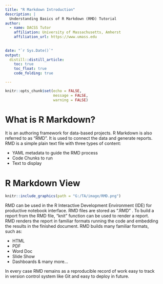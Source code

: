 ```yaml
---
title: "R Markdown Introduction"
description: |
  Understanding Basics of R Markdown (RMD) Tutorial
author:
  - name: DACSS Tutor
    affiliation: University of Massachusetts, Amherst
    affiliation_url: https://www.umass.edu
    
    
date: "`r Sys.Date()`"
output:
  distill::distill_article:
    toc: true
    toc_float: true
    code_folding: true

---
```


```r

knitr::opts_chunk$set(echo = FALSE,
                      message = FALSE,
                      warning = FALSE)


```

# What is R Markdown?

It is an authoring framework for data-based projects. R Markdown is also referred to as “RMD”. It is used to connect the data and generate reports. RMD is a simple plain text file with three types of content:

  + YAML metadata to guide the RMD process
  + Code Chunks to run
  + Text to display


# R Markdown View

```r


knitr::include_graphics(path = "G:/TA/image/RMD.png")

```

RMD can be used in the R Interactive Development Environment (IDE) for productive notebook interface. RMD files are stored as “.RMD” . To build a report from the RMD file, “knit” function can be used to render a report. RMD renders the report in familiar formats running the code and embedding the results in the finished document. RMD builds many familiar formats, such as:

- HTML
- PDF
- Word Doc
- Slide Show
- Dashboards & many more…

In every case RMD remains as a reproducible record of work easy to track in version control system like Git and easy to deploy in future.

